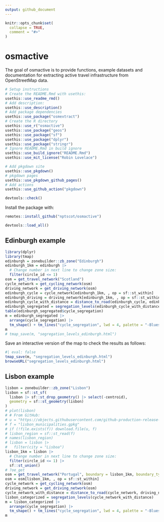 ```yaml
---
output: github_document
---
```


<!-- README.md is generated from README.Rmd. Please edit that file -->

```r
knitr::opts_chunk$set(
  collapse = TRUE,
  comment = "#>"
)
```

# osmactive

<!-- badges: start -->
<!-- badges: end -->

The goal of osmactive is to provide functions, example datasets and documentation for extracting active travel infrastructure from OpenStreetMap data.

```r
# Setup instructions
# Create the README.Rmd with usethis:
usethis::use_readme_rmd()
# Add description:
usethis::use_description()
# Add package dependencies
usethis::use_package("osmextract")
# Create the R directory
usethis::use_r("osmactive")
usethis::use_package("geos")
usethis::use_package("sf")
usethis::use_package("dplyr")
usethis::use_package("stringr")
# Ignore README.Rmd in build ignore
usethis::use_build_ignore("README.Rmd")
usethis::use_mit_license("Robin Lovelace")

# Add pkgdown site
usethis::use_pkgdown()
# pkgdown pages
usethis::use_pkgdown_github_pages()
# Add actions
usethis::use_github_action("pkgdown")

devtools::check()
```

Install the package with:

```r
remotes::install_github("nptscot/osmactive")
```

```r
devtools::load_all()
```

## Edinburgh example


```r
library(dplyr)
library(tmap)
edinburgh = zonebuilder::zb_zone("Edinburgh")
edinburgh_1km = edinburgh |> 
  # Change number in next line to change zone size:
  filter(circle_id <= 1)
osm = get_travel_network("Scotland")
cycle_network = get_cycling_network(osm)
driving_network = get_driving_network(osm)
edinburgh_cycle = cycle_network[edinburgh_1km, , op = sf::st_within]
edinburgh_driving = driving_network[edinburgh_1km, , op = sf::st_within]
edinburgh_cycle_with_distance = distance_to_road(edinburgh_cycle, edinburgh_driving)
edinburgh_segregated = segregation_levels(edinburgh_cycle_with_distance)
table(edinburgh_segregated$cycle_segregation)
m = edinburgh_segregated |> 
  arrange(cycle_segregation) |> 
  tm_shape() + tm_lines("cycle_segregation", lwd = 4, palette = "-Blues", popup.vars = c("name", "cycle_segregation", "distance_to_road", "maxspeed", "highway", "other_tags"))
m
# tmap_save(m, "segregation_levels_edinburgh.html")
```

Save an interactive version of the map to check the results as follows:

```r
#| eval: false
tmap_save(m, "segregation_levels_edinburgh.html")
browseURL("segregation_levels_edinburgh.html")
```

## Lisbon example

```r
lisbon = zonebuilder::zb_zone("Lisbon")
lisbon = sf::st_sf(
  lisbon |> sf::st_drop_geometry() |> select(-centroid),
  geometry = sf::st_geometry(lisbon)
)
# plot(lisbon)
# # From GitHub:
# u = "https://objects.githubusercontent.com/github-production-release-asset-2e65be/624478482/23975e12-8fb3-45df-8a42-7354811057f0?X-Amz-Algorithm=AWS4-HMAC-SHA256&X-Amz-Credential=AKIAVCODYLSA53PQK4ZA%2F20240415%2Fus-east-1%2Fs3%2Faws4_request&X-Amz-Date=20240415T120942Z&X-Amz-Expires=300&X-Amz-Signature=55acff30e944fbed3da59629252fef7033213db9f8c0a25951faaa72d7d73f46&X-Amz-SignedHeaders=host&actor_id=0&key_id=0&repo_id=624478482&response-content-disposition=attachment%3B%20filename%3DCAOP_municipios.gpkg&response-content-type=application%2Foctet-stream"
# f = "lisbon_municipalities.gpkg"
# if (!file.exists(f)) download.file(u, f)
# lisbon_region = sf::st_read(f)
# names(lisbon_region)
# lisbon = lisbon |>
#   filter(city = "Lisboa") 
lisbon_1km = lisbon |> 
  # Change number in next line to change zone size:
  filter(circle_id <= 1) |>
  sf::st_union()
# ?oe_get
osm = get_travel_network("Portugal", boundary = lisbon_1km, boundary_type = "clipsrc")
osm = osm[lisbon_1km, , op = sf::st_within]
cycle_network = get_cycling_network(osm)
driving_network = get_driving_network(osm)
cycle_network_with_distance = distance_to_road(cycle_network, driving_network)
lisbon_categorized = segregation_levels(cycle_network_with_distance)
m = lisbon_categorized |> 
  arrange(cycle_segregation) |> 
  tm_shape() + tm_lines("cycle_segregation", lwd = 4, palette = "-Blues", popup.vars = c("name", "cycle_segregation", "distance_to_road", "maxspeed", "highway", "other_tags"))
m
```
